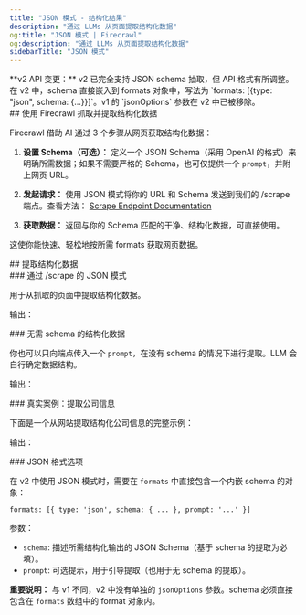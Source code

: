 ```yaml
---
title: "JSON 模式 - 结构化结果"
description: "通过 LLMs 从页面提取结构化数据"
og:title: "JSON 模式 | Firecrawl"
og:description: "通过 LLMs 从页面提取结构化数据"
sidebarTitle: "JSON 模式"
---
```



<Note>
  **v2 API 变更：** v2 已完全支持 JSON schema 抽取，但 API 格式有所调整。在 v2 中，schema 直接嵌入到 formats 对象中，写法为 `formats: [{type: "json", schema: {...}}]`。v1 的 `jsonOptions` 参数在 v2 中已被移除。
</Note>

<div id="scrape-and-extract-structured-data-with-firecrawl">
  ## 使用 Firecrawl 抓取并提取结构化数据
</div>

Firecrawl 借助 AI 通过 3 个步骤从网页获取结构化数据：

1. **设置 Schema（可选）：**
   定义一个 JSON Schema（采用 OpenAI 的格式）来明确所需数据；如果不需要严格的 Schema，也可仅提供一个 `prompt`，并附上网页 URL。

2. **发起请求：**
   使用 JSON 模式将你的 URL 和 Schema 发送到我们的 /scrape 端点。查看方法：
   [Scrape Endpoint Documentation](https://docs.firecrawl.dev/api-reference/endpoint/scrape)

3. **获取数据：**
   返回与你的 Schema 匹配的干净、结构化数据，可直接使用。

这使你能快速、轻松地按所需 formats 获取网页数据。

<div id="extract-structured-data">
  ## 提取结构化数据
</div>

<div id="json-mode-via-scrape">
  ### 通过 /scrape 的 JSON 模式
</div>

用于从抓取的页面中提取结构化数据。

<CodeGroup>

<ExtractPython />
<ExtractNode />
<ExtractCURL />

</CodeGroup>

输出：

<ExtractOutput />

<div id="structured-data-without-schema">
  ### 无需 schema 的结构化数据
</div>

你也可以只向端点传入一个 `prompt`，在没有 schema 的情况下进行提取。LLM 会自行确定数据结构。

<CodeGroup>

<ExtractNoSchemaPython />
<ExtractNoSchemaNode />
<ExtractNoSchemaCURL />

</CodeGroup>

输出：

<ExtractNoSchemaOutput />

<div id="real-world-example-extracting-company-information">
  ### 真实案例：提取公司信息
</div>

下面是一个从网站提取结构化公司信息的完整示例：

<CodeGroup>

<EventExamplePython />
<EventExampleNode />
<EventExampleCURL />

</CodeGroup>

输出：

<EventExampleOutput />

<div id="json-format-options">
  ### JSON 格式选项
</div>

在 v2 中使用 JSON 模式时，需要在 `formats` 中直接包含一个内嵌 schema 的对象：

`formats: [{ type: 'json', schema: { ... }, prompt: '...' }]`

参数：

- `schema`: 描述所需结构化输出的 JSON Schema（基于 schema 的提取为必填）。
- `prompt`: 可选提示，用于引导提取（也用于无 schema 的提取）。

**重要说明：** 与 v1 不同，v2 中没有单独的 `jsonOptions` 参数。schema 必须直接包含在 `formats` 数组中的 format 对象内。